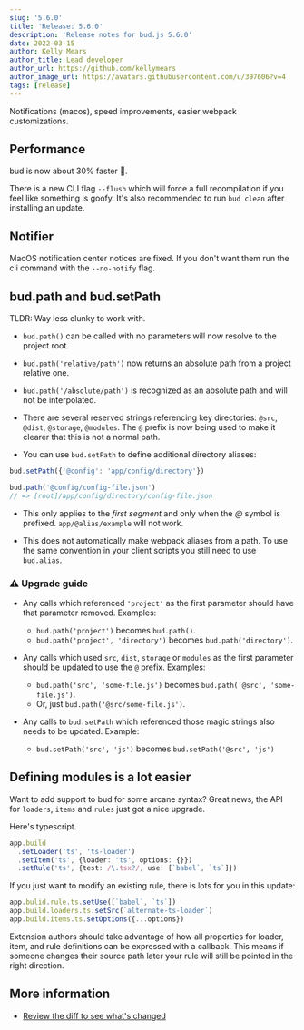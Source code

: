 ```yaml
---
slug: '5.6.0'
title: 'Release: 5.6.0'
description: 'Release notes for bud.js 5.6.0'
date: 2022-03-15
author: Kelly Mears
author_title: Lead developer
author_url: https://github.com/kellymears
author_image_url: https://avatars.githubusercontent.com/u/397606?v=4
tags: [release]
---
```


Notifications (macos), speed improvements, easier webpack customizations.

<!--truncate-->

## Performance

bud is now about 30% faster 🎉.

There is a new CLI flag `--flush` which will force a full recompilation if you feel like something is goofy. It's also recommended to run `bud clean` after installing an update.

## Notifier

MacOS notification center notices are fixed. If you don't want them run the cli command with the `--no-notify` flag.

## **bud.path** and **bud.setPath**

TLDR: Way less clunky to work with.

- `bud.path()` can be called with no parameters will now resolve to the project root.

- `bud.path('relative/path')` now returns an absolute path from a project relative one.

- `bud.path('/absolute/path')` is recognized as an absolute path and will not be interpolated.

- There are several reserved strings referencing key directories: `@src`, `@dist`, `@storage`, `@modules`. The `@` prefix is now being used to make it clearer that this is not a normal path.

- You can use `bud.setPath` to define additional directory aliases:

```ts
bud.setPath({'@config': 'app/config/directory'})

bud.path('@config/config-file.json')
// => [root]/app/config/directory/config-file.json
```

- This only applies to the _first segment_ and only when the _@_ symbol is prefixed. `app/@alias/example` will not work.

- This does not automatically make webpack aliases from a path. To use the same convention in your client scripts you still need to use `bud.alias`.

### ⚠️ Upgrade guide

- Any calls which referenced `'project'` as the first parameter should have that parameter removed. Examples:

  - `bud.path('project')` becomes `bud.path()`.
  - `bud.path('project', 'directory')` becomes `bud.path('directory')`.

- Any calls which used `src`, `dist`, `storage` or `modules` as the first parameter should be updated to use the `@` prefix. Examples:

  - `bud.path('src', 'some-file.js')` becomes `bud.path('@src', 'some-file.js')`.
  - Or, just `bud.path('@src/some-file.js')`.

- Any calls to `bud.setPath` which referenced those magic strings also needs to be updated. Example:
  - `bud.setPath('src', 'js')` becomes `bud.setPath('@src', 'js')`

## Defining modules is a lot easier

Want to add support to bud for some arcane syntax? Great news, the API for `loaders`, `items` and `rules` just got a nice upgrade.

Here's typescript.

```ts
app.build
  .setLoader('ts', 'ts-loader')
  .setItem('ts', {loader: 'ts', options: {}})
  .setRule('ts', {test: /\.tsx?/, use: [`babel`, `ts`]})
```

If you just want to modify an existing rule, there is lots for you in this update:

```ts
app.bulid.rule.ts.setUse([`babel`, `ts`])
app.build.loaders.ts.setSrc(`alternate-ts-loader`)
app.build.items.ts.setOptions({...options})
```

Extension authors should take advantage of how all properties for loader, item, and rule definitions can be expressed with a callback. This means if someone changes their source path later your rule will still be pointed in the right direction.

## More information

- [Review the diff to see what's changed](https://github.com/roots/bud/compare/v5.5.0...v5.6.0)

